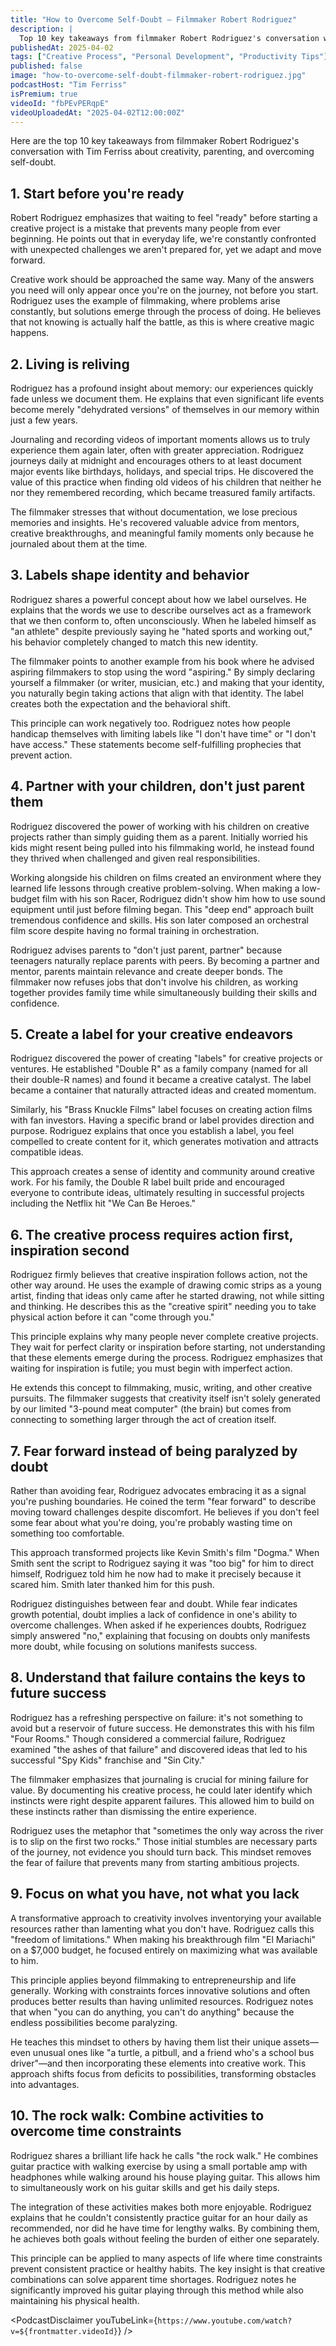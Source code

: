 ```yaml
---
title: "How to Overcome Self-Doubt — Filmmaker Robert Rodriguez"
description: |
  Top 10 key takeaways from filmmaker Robert Rodriguez's conversation with Tim Ferriss about creativity, parenting, and overcoming self-doubt.
publishedAt: 2025-04-02
tags: ["Creative Process", "Personal Development", "Productivity Tips"]
published: false
image: "how-to-overcome-self-doubt-filmmaker-robert-rodriguez.jpg"
podcastHost: "Tim Ferriss"
isPremium: true
videoId: "fbPEvPERqpE"
videoUploadedAt: "2025-04-02T12:00:00Z"
---
```



<PodcastSummaryPageLayout frontmatter={frontmatter}>

Here are the top 10 key takeaways from filmmaker Robert Rodriguez's conversation with Tim Ferriss about creativity, parenting, and overcoming self-doubt.

## 1. Start before you're ready

Robert Rodriguez emphasizes that waiting to feel "ready" before starting a creative project is a mistake that prevents many people from ever beginning. He points out that in everyday life, we're constantly confronted with unexpected challenges we aren't prepared for, yet we adapt and move forward.

Creative work should be approached the same way. Many of the answers you need will only appear once you're on the journey, not before you start. Rodriguez uses the example of filmmaking, where problems arise constantly, but solutions emerge through the process of doing. He believes that not knowing is actually half the battle, as this is where creative magic happens.

## 2. Living is reliving

Rodriguez has a profound insight about memory: our experiences quickly fade unless we document them. He explains that even significant life events become merely "dehydrated versions" of themselves in our memory within just a few years.

Journaling and recording videos of important moments allows us to truly experience them again later, often with greater appreciation. Rodriguez journeys daily at midnight and encourages others to at least document major events like birthdays, holidays, and special trips. He discovered the value of this practice when finding old videos of his children that neither he nor they remembered recording, which became treasured family artifacts.

The filmmaker stresses that without documentation, we lose precious memories and insights. He's recovered valuable advice from mentors, creative breakthroughs, and meaningful family moments only because he journaled about them at the time.

## 3. Labels shape identity and behavior

Rodriguez shares a powerful concept about how we label ourselves. He explains that the words we use to describe ourselves act as a framework that we then conform to, often unconsciously. When he labeled himself as "an athlete" despite previously saying he "hated sports and working out," his behavior completely changed to match this new identity.

The filmmaker points to another example from his book where he advised aspiring filmmakers to stop using the word "aspiring." By simply declaring yourself a filmmaker (or writer, musician, etc.) and making that your identity, you naturally begin taking actions that align with that identity. The label creates both the expectation and the behavioral shift.

This principle can work negatively too. Rodriguez notes how people handicap themselves with limiting labels like "I don't have time" or "I don't have access." These statements become self-fulfilling prophecies that prevent action.

## 4. Partner with your children, don't just parent them

Rodriguez discovered the power of working with his children on creative projects rather than simply guiding them as a parent. Initially worried his kids might resent being pulled into his filmmaking world, he instead found they thrived when challenged and given real responsibilities.

Working alongside his children on films created an environment where they learned life lessons through creative problem-solving. When making a low-budget film with his son Racer, Rodriguez didn't show him how to use sound equipment until just before filming began. This "deep end" approach built tremendous confidence and skills. His son later composed an orchestral film score despite having no formal training in orchestration.

Rodriguez advises parents to "don't just parent, partner" because teenagers naturally replace parents with peers. By becoming a partner and mentor, parents maintain relevance and create deeper bonds. The filmmaker now refuses jobs that don't involve his children, as working together provides family time while simultaneously building their skills and confidence.

## 5. Create a label for your creative endeavors

Rodriguez discovered the power of creating "labels" for creative projects or ventures. He established "Double R" as a family company (named for all their double-R names) and found it became a creative catalyst. The label became a container that naturally attracted ideas and created momentum.

Similarly, his "Brass Knuckle Films" label focuses on creating action films with fan investors. Having a specific brand or label provides direction and purpose. Rodriguez explains that once you establish a label, you feel compelled to create content for it, which generates motivation and attracts compatible ideas.

This approach creates a sense of identity and community around creative work. For his family, the Double R label built pride and encouraged everyone to contribute ideas, ultimately resulting in successful projects including the Netflix hit "We Can Be Heroes."

## 6. The creative process requires action first, inspiration second

Rodriguez firmly believes that creative inspiration follows action, not the other way around. He uses the example of drawing comic strips as a young artist, finding that ideas only came after he started drawing, not while sitting and thinking. He describes this as the "creative spirit" needing you to take physical action before it can "come through you."

This principle explains why many people never complete creative projects. They wait for perfect clarity or inspiration before starting, not understanding that these elements emerge during the process. Rodriguez emphasizes that waiting for inspiration is futile; you must begin with imperfect action.

He extends this concept to filmmaking, music, writing, and other creative pursuits. The filmmaker suggests that creativity itself isn't solely generated by our limited "3-pound meat computer" (the brain) but comes from connecting to something larger through the act of creation itself.

## 7. Fear forward instead of being paralyzed by doubt

Rather than avoiding fear, Rodriguez advocates embracing it as a signal you're pushing boundaries. He coined the term "fear forward" to describe moving toward challenges despite discomfort. He believes if you don't feel some fear about what you're doing, you're probably wasting time on something too comfortable.

This approach transformed projects like Kevin Smith's film "Dogma." When Smith sent the script to Rodriguez saying it was "too big" for him to direct himself, Rodriguez told him he now had to make it precisely because it scared him. Smith later thanked him for this push.

Rodriguez distinguishes between fear and doubt. While fear indicates growth potential, doubt implies a lack of confidence in one's ability to overcome challenges. When asked if he experiences doubts, Rodriguez simply answered "no," explaining that focusing on doubts only manifests more doubt, while focusing on solutions manifests success.

## 8. Understand that failure contains the keys to future success

Rodriguez has a refreshing perspective on failure: it's not something to avoid but a reservoir of future success. He demonstrates this with his film "Four Rooms." Though considered a commercial failure, Rodriguez examined "the ashes of that failure" and discovered ideas that led to his successful "Spy Kids" franchise and "Sin City."

The filmmaker emphasizes that journaling is crucial for mining failure for value. By documenting his creative process, he could later identify which instincts were right despite apparent failures. This allowed him to build on these instincts rather than dismissing the entire experience.

Rodriguez uses the metaphor that "sometimes the only way across the river is to slip on the first two rocks." Those initial stumbles are necessary parts of the journey, not evidence you should turn back. This mindset removes the fear of failure that prevents many from starting ambitious projects.

## 9. Focus on what you have, not what you lack

A transformative approach to creativity involves inventorying your available resources rather than lamenting what you don't have. Rodriguez calls this "freedom of limitations." When making his breakthrough film "El Mariachi" on a $7,000 budget, he focused entirely on maximizing what was available to him.

This principle applies beyond filmmaking to entrepreneurship and life generally. Working with constraints forces innovative solutions and often produces better results than having unlimited resources. Rodriguez notes that when "you can do anything, you can't do anything" because the endless possibilities become paralyzing.

He teaches this mindset to others by having them list their unique assets—even unusual ones like "a turtle, a pitbull, and a friend who's a school bus driver"—and then incorporating these elements into creative work. This approach shifts focus from deficits to possibilities, transforming obstacles into advantages.

## 10. The rock walk: Combine activities to overcome time constraints

Rodriguez shares a brilliant life hack he calls "the rock walk." He combines guitar practice with walking exercise by using a small portable amp with headphones while walking around his house playing guitar. This allows him to simultaneously work on his guitar skills and get his daily steps.

The integration of these activities makes both more enjoyable. Rodriguez explains that he couldn't consistently practice guitar for an hour daily as recommended, nor did he have time for lengthy walks. By combining them, he achieves both goals without feeling the burden of either one separately.

This principle can be applied to many aspects of life where time constraints prevent consistent practice or healthy habits. The key insight is that creative combinations can solve apparent time shortages. Rodriguez notes he significantly improved his guitar playing through this method while also maintaining his physical health.

<PodcastDisclaimer
  youTubeLink={`https://www.youtube.com/watch?v=${frontmatter.videoId}`}
/>

</PodcastSummaryPageLayout>
